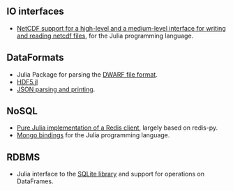 
== IO interfaces ==
* [https://github.com/karbarcca/NetCDF.jl  NetCDF support for a high-level and a medium-level interface for writing and reading netcdf files], for the Julia programming language.

== DataFormats ==

* Julia Package for parsing the [https://github.com/loladiro/DWARF.jl DWARF file format].
* [https://github.com/timholy/HDF5.jl HDF5.jl]
* [https://github.com/JuliaLang/JSON.jl JSON parsing and printing].


== NoSQL ==

* [https://github.com/msainz/Redis.jl Pure Julia implementation of a Redis client], largely based on redis-py.
* [https://github.com/Lytol/Mongo.jl Mongo bindings] for the Julia programming language.


== RDBMS ==
* Julia interface to the [https://github.com/karbarcca/SQLite.jl  SQLite library] and support for operations on DataFrames.

